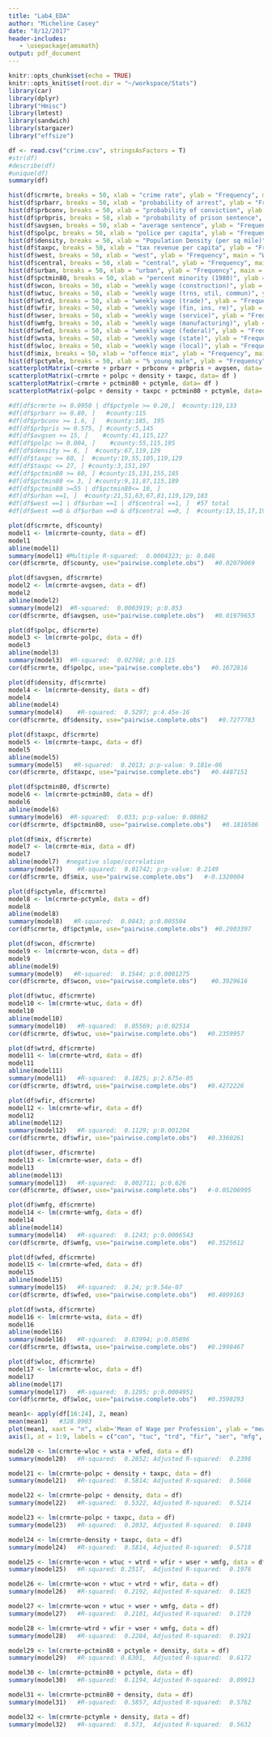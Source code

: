 ```yaml
---
title: "Lab4_EDA"
author: "Micheline Casey"
date: "8/12/2017"
header-includes:
   - \usepackage{amsmath}
output: pdf_document
---
```


```r
knitr::opts_chunk$set(echo = TRUE)
knitr::opts_knit$set(root.dir = "~/workspace/Stats")
library(car)
library(dplyr)
library("Hmisc")
library(lmtest)
library(sandwich)
library(stargazer)
library("effsize")
```

```r
df <- read.csv("crime.csv", stringsAsFactors = T)
#str(df)
#describe(df)
#unique(df)
summary(df)

```


```r
hist(df$crmrte, breaks = 50, xlab = "crime rate", ylab = "Frequency", main = "Crime Rate Hist")
hist(df$prbarr, breaks = 50, xlab = "probability of arrest", ylab = "Frequency", main = "Probability of Arrest Hist")
hist(df$prbconv, breaks = 50, xlab = "probability of conviction", ylab = "Frequency", main = "Probabiity of Conviction Hist")
hist(df$prbpris, breaks = 50, xlab = "probability of prison sentence", ylab = "Frequency", main = "Probability of Prison Sentence Hist")
hist(df$avgsen, breaks = 50, xlab = "average sentence", ylab = "Frequency", main = "Average Sentence Hist")
hist(df$polpc, breaks = 50, xlab = "police per capita", ylab = "Frequency", main = "Police Per Capita Hist")
hist(df$density, breaks = 50, xlab = "Population Density (per sq mile)", ylab = "Frequency", main = "Population Density Hist")
hist(df$taxpc, breaks = 50, xlab = "tax revenue per capita", ylab = "Frequency", main = "Tax Revenue Per Capita Hist")
hist(df$west, breaks = 50, xlab = "west", ylab = "Frequency", main = "West Hist")
hist(df$central, breaks = 50, xlab = "central", ylab = "Frequency", main = "Central Hist")
hist(df$urban, breaks = 50, xlab = "urban", ylab = "Frequency", main = "Urban Hist")
hist(df$pctmin80, breaks = 50, xlab = "percent minority (1980)", ylab = "Frequency", main = "Percent Minority Hist")
hist(df$wcon, breaks = 50, xlab = "weekly wage (construction)", ylab = "Frequency", main = "Weekly Wage, Construction Hist")
hist(df$wtuc, breaks = 50, xlab = "weekly wage (trns, util, commun)", ylab = "Frequency", main = "Weekly Wage, Trans/Util/Comms Hist")
hist(df$wtrd, breaks = 50, xlab = "weekly wage (trade)", ylab = "Frequency", main = "Weekly Wage, Trade Hist")
hist(df$wfir, breaks = 50, xlab = "weekly wage (fin, ins, re)", ylab = "Frequency", main = "Weekly Wage, Fins/Ins/RealEstate Hist")
hist(df$wser, breaks = 50, xlab = "weekly wage (service)", ylab = "Frequency", main = "Weekly Wage, Service Hist")
hist(df$wmfg, breaks = 50, xlab = "weekly wage (manufacturing)", ylab = "Frequency", main = "Weekly Wage, Manufacturing")
hist(df$wfed, breaks = 50, xlab = "weekly wage (federal)", ylab = "Frequency", main = "Weekly Wage, Federal Hist")
hist(df$wsta, breaks = 50, xlab = "weekly wage (state)", ylab = "Frequency", main = "Weekly Wage, State")
hist(df$wloc, breaks = 50, xlab = "weekly wage (local)", ylab = "Frequency", main = "Weekly Wage, Local Hist")
hist(df$mix, breaks = 50, xlab = "offence mix", ylab = "Frequency", main = "Offence Mix Hist")
hist(df$pctymle, breaks = 50, xlab = "% young male", ylab = "Frequency", main = "Percent Young Male Hist")
scatterplotMatrix(~crmrte + prbarr + prbconv + prbpris + avgsen, data= df )
scatterplotMatrix(~crmrte + polpc + density + taxpc, data= df )
scatterplotMatrix(~crmrte + pctmin80 + pctymle, data= df )
scatterplotMatrix(~polpc + density + taxpc + pctmin80 + pctymle, data= df )
```

```r
#df[df$crmrte >= 0.0950 | df$pctymle >= 0.20,]  #county:119,133
#df[df$prbarr >= 0.80, ]   #county:115
#df[df$prbconv >= 1.6, ]   #county:185, 195
#df[df$prbpris >= 0.575, ] #county:5,145
#df[df$avgsen >= 15, ]    #county:41,115,127
#df[df$polpc >= 0.004, ]    #county:55,115,195
#df[df$density >= 6, ]  #county:67,119,129
#df[df$taxpc >= 60, ]  #county:19,55,105,119,129
#df[df$taxpc <= 27, ] #county:3,151,197
#df[df$pctmin80 >= 60, ] #county:15,131,155,185
#df[df$pctmin80 <= 3, ] #county:9,11,87,115,189
#df[df$pctmin80 >=55 | df$pctmin80<= 10, ]
#df[df$urban ==1, ]  #county:21,51,63,67,81,119,129,183
#df[df$west ==1 | df$urban ==1 | df$central ==1, ]  #57 total
#df[df$west ==0 & df$urban ==0 & df$central ==0, ]  #county:13,15,17,19,41,47,49,53,55,61,65,79,83,85,91,93,101,107,117,127,131,133,137,139,141,143,147,155,163,165,187,191,195
```


```r
plot(df$crmrte, df$county)
model1 <- lm(crmrte~county, data = df)
model1
abline(model1)
summary(model1) #Multiple R-squared:  0.0004323; p: 0.846
cor(df$crmrte, df$county, use="pairwise.complete.obs")   #0.02079069

plot(df$avgsen, df$crmrte)
model2 <- lm(crmrte~avgsen, data = df)
model2
abline(model2)
summary(model2)  #R-squared:  0.0003919; p:0.853 
cor(df$crmrte, df$avgsen, use="pairwise.complete.obs")   #0.01979653

plot(df$polpc, df$crmrte)
model3 <- lm(crmrte~polpc, data = df)
model3
abline(model3)
summary(model3)  #R-squared:  0.02798; p:0.115 
cor(df$crmrte, df$polpc, use="pairwise.complete.obs")   #0.1672816

plot(df$density, df$crmrte)
model4 <- lm(crmrte~density, data = df)
model4
abline(model4)
summary(model4)    #R-squared:  0.5297; p:4.45e-16
cor(df$crmrte, df$density, use="pairwise.complete.obs")   #0.7277783

plot(df$taxpc, df$crmrte)
model5 <- lm(crmrte~taxpc, data = df)
model5
abline(model5)
summary(model5)   #R-squared:  0.2013; p:p-value: 9.181e-06
cor(df$crmrte, df$taxpc, use="pairwise.complete.obs")   #0.4487151

plot(df$pctmin80, df$crmrte)
model6 <- lm(crmrte~pctmin80, data = df)
model6
abline(model6)  
summary(model6)  #R-squared:  0.033; p:p-value: 0.08662
cor(df$crmrte, df$pctmin80, use="pairwise.complete.obs")   #0.1816506

plot(df$mix, df$crmrte)
model7 <- lm(crmrte~mix, data = df)
model7
abline(model7)  #negative slope/correlation
summary(model7)    #R-squared:  0.01742; p:p-value: 0.2149
cor(df$crmrte, df$mix, use="pairwise.complete.obs")   #-0.1320004

plot(df$pctymle, df$crmrte)
model8 <- lm(crmrte~pctymle, data = df)
model8
abline(model8)  
summary(model8)   #R-squared:  0.0843; p:0.005504
cor(df$crmrte, df$pctymle, use="pairwise.complete.obs")  #0.2903397

plot(df$wcon, df$crmrte)
model9 <- lm(crmrte~wcon, data = df)
model9
abline(model9)
summary(model9)   #R-squared:  0.1544; p:0.0001275
cor(df$crmrte, df$wcon, use="pairwise.complete.obs")    #0.3929616

plot(df$wtuc, df$crmrte)
model10 <- lm(crmrte~wtuc, data = df)
model10
abline(model10)
summary(model10)   #R-squared:  0.05569; p:0.02514
cor(df$crmrte, df$wtuc, use="pairwise.complete.obs")   #0.2359957

plot(df$wtrd, df$crmrte)
model11 <- lm(crmrte~wtrd, data = df)
model11
abline(model11)
summary(model11)   #R-squared:  0.1825; p:2.675e-05
cor(df$crmrte, df$wtrd, use="pairwise.complete.obs")   #0.4272226

plot(df$wfir, df$crmrte)
model12 <- lm(crmrte~wfir, data = df)
model12
abline(model12)
summary(model12)   #R-squared:  0.1129; p:0.001204
cor(df$crmrte, df$wfir, use="pairwise.complete.obs")   #0.3360261

plot(df$wser, df$crmrte)
model13 <- lm(crmrte~wser, data = df)
model13
abline(model13)
summary(model13)   #R-squared:  0.002711; p:0.626
cor(df$crmrte, df$wser, use="pairwise.complete.obs")   #-0.05206995

plot(df$wmfg, df$crmrte)
model14 <- lm(crmrte~wmfg, data = df)
model14
abline(model14)
summary(model14)   #R-squared:  0.1243; p:0.0006543
cor(df$crmrte, df$wmfg, use="pairwise.complete.obs")   #0.3525612

plot(df$wfed, df$crmrte)
model15 <- lm(crmrte~wfed, data = df)
model15
abline(model15)
summary(model15)   #R-squared:  0.24; p:9.54e-07
cor(df$crmrte, df$wfed, use="pairwise.complete.obs")   #0.4899163

plot(df$wsta, df$crmrte)
model16 <- lm(crmrte~wsta, data = df)
model16
abline(model16)
summary(model16)   #R-squared:  0.03994; p:0.05896
cor(df$crmrte, df$wsta, use="pairwise.complete.obs")   #0.1998467

plot(df$wloc, df$crmrte)
model17 <- lm(crmrte~wloc, data = df)
model17
abline(model17)
summary(model17)   #R-squared:  0.1295; p:0.0004951
cor(df$crmrte, df$wloc, use="pairwise.complete.obs")   #0.3598293

mean1<- apply(df[16:24], 2, mean)
mean(mean1)   #328.0903
plot(mean1, xaxt = "n", xlab='Mean of Wage per Profession', ylab = "mean in dollars (weekly)")
axis(1, at = 1:9, labels = c("con", "tuc", "trd", "fir", "ser", "mfg", "fed", "sta", "loc" ))

```


```r
model20 <- lm(crmrte~wloc + wsta + wfed, data = df)
summary(model20)   #R-squared:  0.2652; Adjusted R-squared:  0.2396 

model21 <- lm(crmrte~polpc + density + taxpc, data = df)
summary(model21)   #R-squared:  0.5814; Adjusted R-squared:  0.5668

model22 <- lm(crmrte~polpc + density, data = df)
summary(model22)   #R-squared:  0.5322,	Adjusted R-squared:  0.5214 

model23 <- lm(crmrte~polpc + taxpc, data = df)
summary(model23)   #R-squared:  0.2032,	Adjusted R-squared:  0.1849 

model24 <- lm(crmrte~density + taxpc, data = df)
summary(model24)   #R-squared:  0.5814,	Adjusted R-squared:  0.5718 

model25 <- lm(crmrte~wcon + wtuc + wtrd + wfir + wser + wmfg, data = df)
summary(model25)   #R-squared: 0.2517,	Adjusted R-squared:  0.1976 

model26 <- lm(crmrte~wcon + wtuc + wtrd + wfir, data = df)
summary(model26)   #R-squared:  0.2192,	Adjusted R-squared:  0.1825 

model27 <- lm(crmrte~wcon + wtuc + wser + wmfg, data = df)
summary(model27)   #R-squared:  0.2101,	Adjusted R-squared:  0.1729 

model28 <- lm(crmrte~wtrd + wfir + wser + wmfg, data = df)
summary(model28)   #R-squared:  0.2284,	Adjusted R-squared:  0.1921

model29 <- lm(crmrte~pctmin80 + pctymle + density, data = df)
summary(model29)   #R-squared: 0.6301,	Adjusted R-squared:  0.6172 

model30 <- lm(crmrte~pctmin80 + pctymle, data = df)
summary(model30)   #R-squared:  0.1194,	Adjusted R-squared:  0.09913

model31 <- lm(crmrte~pctmin80 + density, data = df)
summary(model31)   #R-squared:  0.5857,	Adjusted R-squared:  0.5762

model32 <- lm(crmrte~pctymle + density, data = df)
summary(model32)   #R-squared:  0.573,	Adjusted R-squared:  0.5632 

```






